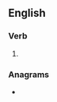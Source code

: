 ==English==

===Verb===
{{head|en|verb form}}

# {{en-past of|snivel}}

===Anagrams===
* {{anagrams|en|a=deeilnsv|develins|indelves}}